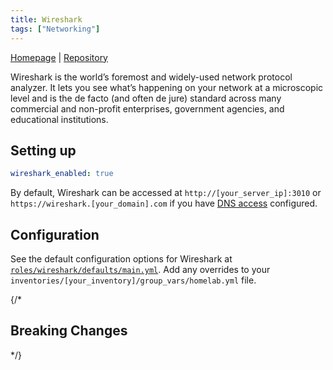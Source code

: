 ```yaml
---
title: Wireshark
tags: ["Networking"]
---
```



[Homepage](https://www.wireshark.org/) |
[Repository](https://github.com/linuxserver/docker-wireshark)

<Tags tags={frontmatter.tags} />

Wireshark is the world’s foremost and widely-used network protocol analyzer. It lets you see what’s happening on your network at a microscopic level and is the de facto (and often de jure) standard across many commercial and non-profit enterprises, government agencies, and educational institutions.

## Setting up

```yaml title="inventories/homelab/group_vars/homelab.yml"
wireshark_enabled: true
```

By default, Wireshark can be accessed at `http://[your_server_ip]:3010` or `https://wireshark.[your_domain].com` if you have [DNS access](../guides/dns-access) configured.

## Configuration

See the default configuration options for Wireshark at [`roles/wireshark/defaults/main.yml`](https://github.com/Dylancyclone/ansible-homelab-orchestration/blob/main/roles/wireshark/defaults/main.yml).
Add any overrides to your `inventories/[your_inventory]/group_vars/homelab.yml` file.

{/* 

## Breaking Changes

*/}